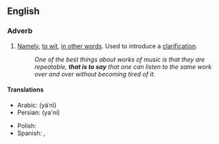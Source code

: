 ==English==

===Adverb===
{{en-adv|-|pos=[[that]] [[is]] [[to]] [[say]]}}

# [[namely|Namely]], [[to wit]], [[in other words]]. Used to introduce a [[clarification]].
#:''One of the best things about works of music is that they are repeatable, '''that is to say''' that one can listen to the same work over and over without becoming tired of it.''

====Translations====
{{top}}
* Arabic: {{Arab|[[يعني]]}} (yáʿnī)
* Persian: {{fa-Arab|[[یعنی]]}} (ya'ni)
{{mid}}
* Polish: {{t+|pl|czyli}}
* Spanish: {{t+|es|o sea}}, {{t|es|es decir}}
{{bottom}}
